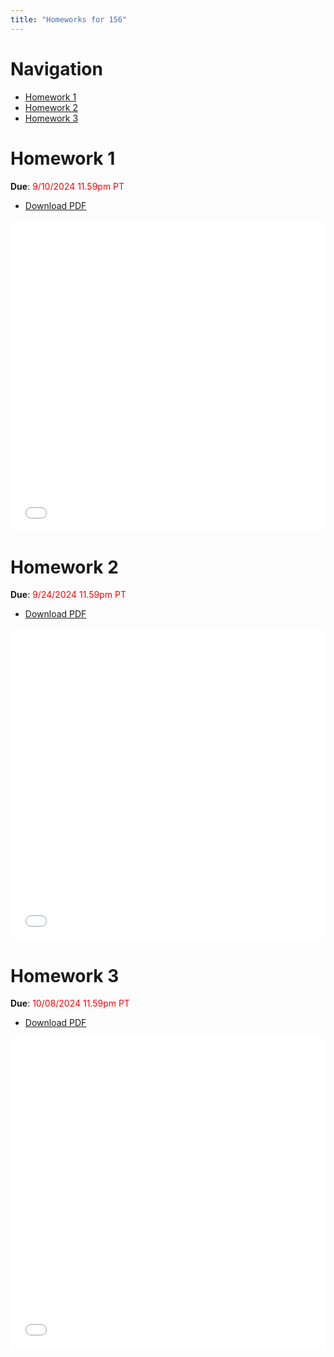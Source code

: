 ```yaml
---
title: "Homeworks for 156"
---
```


# Navigation

- [Homework 1](#homework-1)
- [Homework 2](#homework-2)
- [Homework 3](#homework-3)


# Homework 1

**Due**: <span style="color:red">9/10/2024 11.59pm PT</span>


- [Download PDF](./HW1.pdf)

<embed
	src="./HW1.pdf"
	type="application/pdf"
	width="100%"
	height="500px"
	title="Embedded PDF Viewer"
/>

# Homework 2

**Due**: <span style="color:red">9/24/2024 11.59pm PT</span>


- [Download PDF](./HW2.pdf)

<embed
	src="./HW2.pdf"
	type="application/pdf"
	width="100%"
	height="500px"
	title="Embedded PDF Viewer"
/>

# Homework 3

**Due**: <span style="color:red">10/08/2024 11.59pm PT</span>


- [Download PDF](./HW3.pdf)

<embed
	src="./HW3.pdf"
	type="application/pdf"
	width="100%"
	height="500px"
	title="Embedded PDF Viewer"
/>